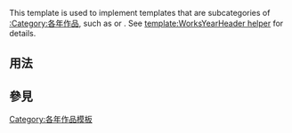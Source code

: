 <includeonly><!-- 在這裡加入模板的保護標識 --></includeonly><noinclude>{{template doc page viewed directly}}</noinclude>
<!-- 在本行下編輯模板說明 -->
This template is used to implement templates that are subcategories of [[:Category:各年作品]], such as {{Tl|Playyr}} or {{Tl|Songyr}}.  See [[template:WorksYearHeader helper]] for details.

== 用法 ==

== 參見 ==

<includeonly>
<!-- 本行下加入模板的分類 -->
[[Category:各年作品模板]]
</includeonly>